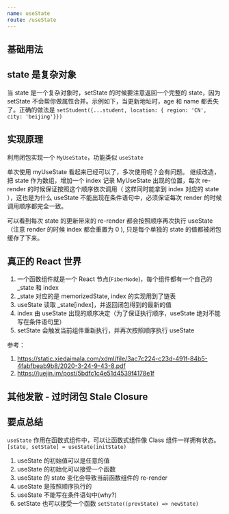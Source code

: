 ```yaml
---
name: useState
route: /useState
---
```





## 基础用法

<Starter />

## state 是复杂对象

当 state 是一个复杂对象时，setState 的时候要注意返回一个完整的 state，因为 setState 不会帮你做属性合并。示例如下，当更新地址时，age 和 name 都丢失了。正确的做法是 `setStudent({...student, location: { region: 'CN', city: 'beijing'}})`

<StateIsObject />

## 实现原理

利用闭包实现一个 `MyUseState`，功能类似 `useState`

<MyUseStateDemo01 />


单次使用 myUseState 看起来已经可以了，多次使用呢？会有问题。
继续改造，把 state 作为数组，增加一个 index 记录 MyUseState 出现的位置，每次 re-render 的时候保证按照这个顺序依次调用（
这样同时能拿到 index 对应的 state ），这也是为什么 useState 不能出现在条件语句中，必须保证每次 render 的时候调用顺序都完全一致。

<MyUseStateDemo02 />

可以看到每次 state 的更新带来的 re-render 都会按照顺序再次执行 useState（注意 render 的时候 index 都会重置为 0 ), 只是每个单独的 state 的值都被闭包缓存了下来。

## 真正的 React 世界

1. 一个函数组件就是一个 React 节点(`FiberNode`)，每个组件都有一个自己的 _state 和 index
2. _state 对应的是 memorizedState, index 的实现用到了链表
3. useState 读取 _state[index]，并返回闭包得到的最新的值
4. index 由 useState 出现的顺序决定（为了保证执行顺序，useState 绝对不能写在条件语句里）
5. setState 会触发当前组件重新执行，并再次按照顺序执行 useState

参考：
1. https://static.xiedaimala.com/xdml/file/3ac7c224-c23d-491f-84b5-4fabfbeab9b8/2020-3-24-9-43-8.pdf
2. https://juejin.im/post/5bdfc1c4e51d4539f4178e1f

## 其他发散 - 过时闭包 Stale Closure

<StaleClosure />


## 要点总结

`useState` 作用在函数式组件中，可以让函数式组件像 Class 组件一样拥有状态。`[state, setState] = useState(initState)`

1. useState 的初始值可以是任意的值
2. useState 的初始化可以接受一个函数
2. useState 的 state 变化会导致当前函数组件的 re-render
3. useState 是按照顺序执行的
3. useState 不能写在条件语句中(why?)
4. setState 也可以接受一个函数 `setState((prevState) => newState)`

